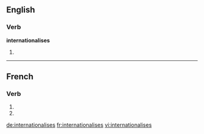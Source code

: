 {{also|internationalisés}}
==English==

===Verb===
'''internationalises'''

# {{third-person singular of|[[internationalise]]}}

----

==French==

===Verb===
{{fr-verb-form}}

# {{conjugation of|internationaliser||2|s|pres|ind|lang=fr}}
# {{conjugation of|internationaliser||2|s|pres|sub|lang=fr}}

[[de:internationalises]]
[[fr:internationalises]]
[[vi:internationalises]]